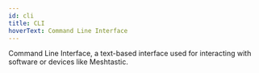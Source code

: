 ```yaml
---
id: cli
title: CLI
hoverText: Command Line Interface
---
```


Command Line Interface, a text-based interface used for interacting with software or devices like Meshtastic.
